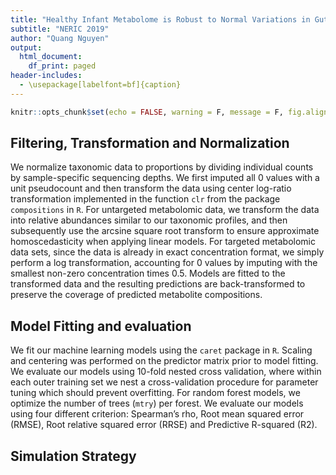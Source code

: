 ```yaml
---
title: "Healthy Infant Metabolome is Robust to Normal Variations in Gut Microbiome"
subtitle: "NERIC 2019"
author: "Quang Nguyen"
output:
  html_document:
    df_print: paged
header-includes:
  - \usepackage[labelfont=bf]{caption}
---
```


```r
knitr::opts_chunk$set(echo = FALSE, warning = F, message = F, fig.align = "center", fig.pos = "H")
```

## Filtering, Transformation and Normalization 
We normalize taxonomic data to proportions by dividing individual counts by sample-specific sequencing depths. We first imputed all 0 values with a unit pseudocount and then transform the data using center log-ratio transformation implemented in the function `clr` from the package `compositions` in `R`. For untargeted metabolomic data, we transform the data into relative abundances similar to our taxonomic profiles, and then subsequently use the arcsine square root transform to ensure approximate homoscedasticity when applying linear models. For targeted metabolomic data sets, since the data is already in exact concentration format, we simply perform a log transformation, accounting for 0 values by imputing with the smallest non-zero concentration times 0.5. Models are fitted to the transformed data and the resulting predictions are back-transformed to preserve the coverage of predicted metabolite compositions.  

## Model Fitting and evaluation
We fit our machine learning models using the `caret` package in `R`. Scaling and centering was performed on the predictor matrix prior to model fitting. We evaluate our models using 10-fold nested cross validation, where within each outer training set we nest a cross-validation procedure for parameter tuning which should prevent overfitting. For random forest models, we optimize the number of trees (`mtry`) per forest. We evaluate our models using four different criterion: Spearman's rho, Root mean squared error (RMSE), Root relative squared error (RRSE) and Predictive R-squared (R2).   

## Simulation Strategy  

